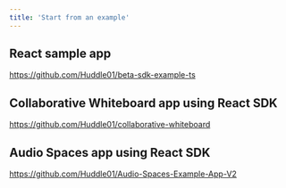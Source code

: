 ```yaml
---
title: 'Start from an example'
---
```



## React sample app

https://github.com/Huddle01/beta-sdk-example-ts

## Collaborative Whiteboard app using React SDK

https://github.com/Huddle01/collaborative-whiteboard

## Audio Spaces app using React SDK

https://github.com/Huddle01/Audio-Spaces-Example-App-V2